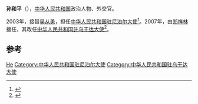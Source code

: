{{Otheruses|孙和平}}
'''孙和平'''（{{bd|？|}}），[[中华人民共和国|中华人民共和国]]政治人物、外交官。

2003年，接替[[吴从勇|吴从勇]]，担任[[中国驻尼泊尔大使列表|中华人民共和国驻尼泊尔大使]]<ref>{{cite web|author=中华人民共和国外交部|title=中国驻尼泊尔历任大使|url=http://www.mfa.gov.cn/chn/pds/ziliao/wjrw/2167/2168/t9141.htm
|publisher=中华人民共和国外交部|accessdate=2012-03-06}}</ref>。2007年，由[[郑祥林|郑祥林]]接任，其改任[[中国驻乌干达大使列表|中华人民共和国驻乌干达大使]]<ref>{{cite web|author=中华人民共和国外交部|title=中国驻乌干达历任大使|url=http://www.mfa.gov.cn/chn/pds/ziliao/wjrw/2167/2170/t9215.htm|publisher=中华人民共和国外交部|accessdate=2012-03-09|archive-date=2012-08-04|archive-url=https://archive.is/20120804081549/http://www.mfa.gov.cn/chn/pds/ziliao/wjrw/2167/2170/t9215.htm|dead-url=no}}</ref>。

== 参考 ==
{{reflist}}

{{start box}}
{{s-dip}}
{{succession box|[[吴从勇|吴从勇]]|[[郑祥林|郑祥林]]|[[中国驻尼泊尔大使列表|中华人民共和国驻尼泊尔大使]]|2003年9月-2007年3月}}
{{succession box|[[樊桂金|樊桂金]]|[[赵亚力|赵亚力]]|[[中国驻乌干达大使列表|中华人民共和国驻乌干达大使]]|2007年12月-2011年10月}}
{{end box}}
{{中国政治人物小作品}}

{{Authority control}}
{{DEFAULTSORT:Sun孙}}
[[Category:孙姓|He]]
[[Category:中华人民共和国驻尼泊尔大使|Category:中华人民共和国驻尼泊尔大使]]
[[Category:中华人民共和国驻乌干达大使|Category:中华人民共和国驻乌干达大使]]